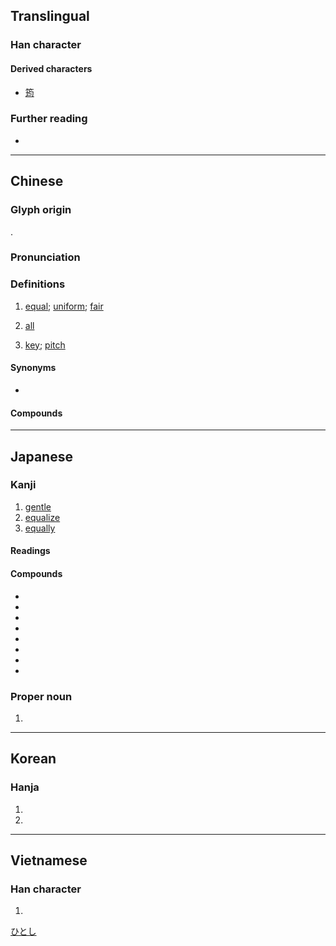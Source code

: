 {{character info}}
==Translingual==
{{stroke order|strokes=7}}

===Han character===
{{Han char|rn=32|rad=土|as=04|sn=7|four=47120|canj=GPIM,GPMM|ids=⿰土匀,⿰土勻}}

====Derived characters====
* [[筠]]

===Further reading===
* {{Han ref|kx=0224.310|dkj=04916|dj=0459.200|hdz=10425.060|uh=5747|ud=22343|bh=A7A1|bd=42913}}

----

==Chinese==
{{zh-forms}}

===Glyph origin===
{{Han etym}}
{{Han compound|土|匀|c1=s|c2=p|ls=psc|t1=earth}}.

===Pronunciation===
{{zh-pron
|m=jūn
|ma=Zh-jun.ogg
|m-s=jun1
|c=gwan1,kwan1
|c-t=gun1
|g=jyn1
|h=pfs=kiûn;gd=giun1
|j=jyng1
|mb=gé̤ng
|md=gĭng/gŭng
|mn=xm,qz,jj,tp:kun/kh,zz:kin
|mn-t=geng1
|w=1jyn,1jion
|x=jyn1
|mc=y
|oc=y
|cat=a,adv,n
}}

===Definitions===
{{zh-hanzi}}

# [[equal]]; [[uniform]]; [[fair]]
#: {{zh-x|貧富 不均|to have an unequal distribution of wealth}}
#: {{zh-x|均衡|balanced}}
#: {{zh-x|均攤|to share equally}}
#: {{zh-syn|均等}}
# [[all]]
#: {{zh-x|所有 考生 均 已 進入 考場。|All candidates have entered the examination venue.}}
# {{lb|zh|Chinese music}} [[key]]; [[pitch]]

====Synonyms====
* {{sense|all}}
{{zh-dial|都}}

====Compounds====
{{zh-der|功均一匡|均賦|均勻|五均六管|平均利潤|均買均賣|均派|均田制|均等|均富|功均柱地|力均勢敵|均一|均賠|平均值|勢均力敵|平均律|均權|功均天地|均輸|平均風速|平均股價|平均繼承|平均溫度|平均成本|平均工資|平均壽命|平均|勞逸不均|平均主義|均攤|安定均衡|力敵勢均|利益均霑|均勢|均霑|均衡|均夷作用|均可|均權制度|平均地權|不平均|平均數|均分|不均|均之|平均時差|戶均|智均力敵|權力均衡|淑均|成均|鴻均|貧富不均|總平均|均川|均州路|均縣}}

{{zh-cat|Intermediate}}

----

==Japanese==

===Kanji===
{{ja-kanji|grade=5|rs=土04}}

# [[gentle]]
# [[equalize]]
# [[equally]]

====Readings====
{{ja-readings
|goon=うん, きん
|kanon=うん, きん
|kanyoon=いん
|kun=なら-す
|nanori=お, ただ, なお, なり, ひとし, ひら, まさ
}}

====Compounds====
{{top4}}
* {{ja-r|均%一|きん%いつ}}
* {{ja-r|均衡|きんこう}}
* {{ja-l|均輸法}}
* {{ja-r|均斉|きんせい}}
* {{ja-r|均沾|きんてん}}
* {{ja-r|均田|きんでん}}
* {{ja-r|均等|きんとう}}
* {{ja-r|均整|きんせい}}
{{bottom}}

===Proper noun===
{{ja-pos|proper|ひとし}}

# {{given name|ja|male}}

[[Category:Japanese male given names|ひとし]]

----

==Korean==

===Hanja===
{{ko-hanja|고르다|고를|균}}

# {{hanja form of|균|[[equal]], [[even]], [[fair]]}}
# {{hanja form of|균|[[all]], [[also]]}}

----

==Vietnamese==

===Han character===
{{vi-readings|hanviet=quân|nom=quân|rs=土04}}

# {{rfdef|vi|sort=土04}}